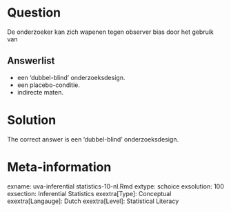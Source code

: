Question
========

De onderzoeker kan zich wapenen tegen observer bias door het gebruik van 

Answerlist
----------
* een 'dubbel-blind' onderzoeksdesign.
* een placebo-conditie.
* indirecte maten.

Solution
========

The correct answer is  een 'dubbel-blind' onderzoeksdesign. 

Meta-information
================
exname: uva-inferential statistics-10-nl.Rmd 
extype: schoice 
exsolution: 100 
exsection: Inferential Statistics
exextra[Type]: Conceptual 
exextra[Langauge]: Dutch 
exextra[Level]: Statistical Literacy
